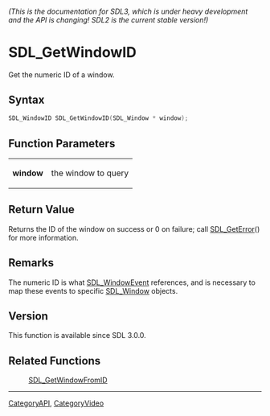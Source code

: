 ====== (This is the documentation for SDL3, which is under heavy development and the API is changing! SDL2 is the current stable version!) ======
= SDL_GetWindowID =

Get the numeric ID of a window.

== Syntax ==

<syntaxhighlight lang='c'>
SDL_WindowID SDL_GetWindowID(SDL_Window * window);
</syntaxhighlight>

== Function Parameters ==

{|
|'''window'''
|the window to query
|}

== Return Value ==

Returns the ID of the window on success or 0 on failure; call
[[SDL_GetError]]() for more information.

== Remarks ==

The numeric ID is what [[SDL_WindowEvent]] references, and is necessary to
map these events to specific [[SDL_Window]] objects.

== Version ==

This function is available since SDL 3.0.0.

== Related Functions ==

:[[SDL_GetWindowFromID]]

----
[[CategoryAPI]], [[CategoryVideo]]


